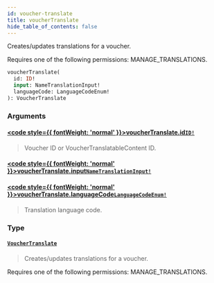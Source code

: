 ```yaml
---
id: voucher-translate
title: voucherTranslate
hide_table_of_contents: false
---
```








Creates/updates translations for a voucher. 

Requires one of the following permissions: MANAGE_TRANSLATIONS.

```graphql
voucherTranslate(
  id: ID!
  input: NameTranslationInput!
  languageCode: LanguageCodeEnum!
): VoucherTranslate
```


### Arguments

#### [<code style={{ fontWeight: 'normal' }}>voucherTranslate.<b>id</b></code>](#)<Bullet />[`ID!`](../../../developer/api-reference/scalars/id) <Badge class="secondary" text="non-null"/> <Badge class="secondary" text="scalar"/>
> Voucher ID or VoucherTranslatableContent ID.
> 

#### [<code style={{ fontWeight: 'normal' }}>voucherTranslate.<b>input</b></code>](#)<Bullet />[`NameTranslationInput!`](../../../developer/api-reference/inputs/name-translation-input) <Badge class="secondary" text="non-null"/> <Badge class="secondary" text="input"/>
> 
> 

#### [<code style={{ fontWeight: 'normal' }}>voucherTranslate.<b>languageCode</b></code>](#)<Bullet />[`LanguageCodeEnum!`](../../../developer/api-reference/enums/language-code-enum) <Badge class="secondary" text="non-null"/> <Badge class="secondary" text="enum"/>
> Translation language code.
> 

### Type

#### [`VoucherTranslate`](../../../developer/api-reference/objects/voucher-translate) <Badge class="secondary" text="object"/>
> Creates/updates translations for a voucher. 

Requires one of the following permissions: MANAGE_TRANSLATIONS.
> 





